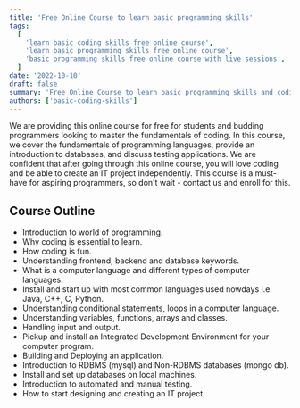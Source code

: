 ```yaml
---
title: 'Free Online Course to learn basic programming skills'
tags:
  [
    'learn basic coding skills free online course',
    'learn basic programming skills free online course',
    'basic programming skills free online course with live sessions',
  ]
date: '2022-10-10'
draft: false
summary: 'Free Online Course to learn basic programming skills and coding '
authors: ['basic-coding-skills']
---
```


We are providing this online course for free for students and budding programmers looking to master the fundamentals of coding.
In this course, we cover the fundamentals of programming languages, provide an
introduction to databases, and discuss testing applications. We are confident that
after going through this online course, you will love coding and be able to create an
IT project independently.
This course is a must-have for aspiring programmers, so don't wait - contact us and enroll for this.

## Course Outline

- Introduction to world of programming.
- Why coding is essential to learn.
- How coding is fun.
- Understanding frontend, backend and database keywords.
- What is a computer language and different types of computer languages.
- Install and start up with most common languages used nowdays i.e. Java, C++, C, Python.
- Understanding conditional statements, loops in a computer language.
- Understanding variables, functions, arrays and classes.
- Handling input and output.
- Pickup and install an Integrated Development Environment for your computer program.
- Building and Deploying an application.
- Introduction to RDBMS (mysql) and Non-RDBMS databases (mongo db).
- Install and set up databases on local machines.
- Introduction to automated and manual testing.
- How to start designing and creating an IT project.
